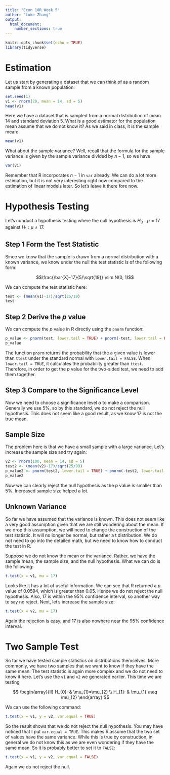 ```yaml
---
title: "Econ 10R Week 5"
author: "Luke Zhang"
output:
  html_document:
    number_sections: true
---
```


```r
knitr::opts_chunk$set(echo = TRUE)
library(tidyverse)
```

# Estimation

Let us start by generating a dataset that we can think of as a random sample from a known population:

```r
set.seed(1)
v1 <- rnorm(20, mean = 14, sd = 5)
head(v1)
```

Here we have a dataset that is sampled from a normal distribution of mean 14 and standard deviation 5. What is a good estimator for the population mean assume that we do not know it? As we said in class, it is the sample mean:

```r
mean(v1)
```

What about the sample variance? Well, recall that the formula for the sample variance is given by the sample variance divided by $n-1$, so we have

```r
var(v1)
```

Remember that R incorporates $n-1$ in `var` already. We can do a lot more estimation, but it is not very interesting right now compared to the estimation of linear models later. So let's leave it there fore now.

# Hypothesis Testing

Let's conduct a hypothesis testing where the null hypothesis is $H_0: \mu=17$ against $H_1: \mu \neq 17$.

## Step 1 Form the Test Statistic

Since we know that the sample is drawn from a normal distribution with a known variance, we know under the null the test statistic is of the following form:

$$\frac{\bar{X}-17}{5/\sqrt{19}} \sim N(0, 1)$$

We can compute the test statistic here:

```r
test <- (mean(v1)-17)/sqrt(25/19)
test
```


## Step 2 Derive the $p$ value

We can compute the $p$ value in R directly using the `pnorm` function:

```r
p_value <- pnorm(test, lower.tail = TRUE) + pnorm(-test, lower.tail = FALSE)
p_value
```

The function `pnorm` returns the probability that the a given value is lower than `ttest` under the standard normal with `lower.tail = FALSE`. When `lower.tail = TRUE`, it calculates the probability greater than `ttest`. Therefore, in order to get the $p$ value for the two-sided test, we need to add them together.

## Step 3 Compare to the Significance Level

Now we need to choose a significance level $\alpha$ to make a comparison. Generally we use 5%, so by this standard, we do not reject the null hypothesis. This does not seem like a good result, as we know 17 is not the true mean.

## Sample Size

The problem here is that we have a small sample with a large variance. Let's increase the sample size and try again:

```r
v2 <- rnorm(100, mean = 14, sd = 5)
test2 <- (mean(v2)-17)/sqrt(25/99)
p_value2 <- pnorm(test2, lower.tail = TRUE) + pnorm(-test2, lower.tail = FALSE)
p_value2
```

Now we can clearly reject the null hypothesis as the $p$ value is smaller than 5%. Increased sample size helped a lot.

## Unknown Variance

So far we have assumed that the variance is known. This does not seem like a very good assumption given that we are still wondering about the mean. If we drop this assumption, we will need to change the construction of the test statistic. It will no longer be normal, but rather a t distribution. We do not need to go into the detailed math, but we need to know how to conduct the test in R.

Suppose we do not know the mean or the variance. Rather, we have the sample mean, the sample size, and the null hypothesis. What we can do is the following:

```r
t.test(x = v1, mu = 17)
```

Looks like it has a lot of useful information. We can see that R returned a $p$ value of 0.0594, which is greater than 0.05. Hence we do not reject the null hypothesis. Also, 17 is within the 95% confidence interval, so another way to say no reject. Next, let's increase the sample size:

```r
t.test(x = v2, mu = 17)
```

Again the rejection is easy, and 17 is also nowhere near the 95% confidence interval.

# Two Sample Test

So far we have tested sample statistics on distributions themselves. More commonly, we have two samples that we want to know if they have the same mean. The test statistic is again more complex and we do not need to know it here. Let's use the `v1` and `v2` we generated earlier. This time we are testing

$$
\begin{array}{ll}
H_{0}: & \mu_{1}=\mu_{2} \\
H_{1}: & \mu_{1} \neq \mu_{2}
\end{array}
$$

We can use the following command:

```r
t.test(x = v1, y = v2, var.equal = TRUE)
```

So the result shows that we do not reject the null hypothesis. You may have noticed that I put `var.equal = TRUE`. This makes R assume that the two set of values have the same variance. While this is true by construction, in general we do not know this as we are even wondering if they have the same mean. So it is probably better to set it to `FALSE`:

```r
t.test(x = v1, y = v2, var.equal = FALSE)
```

Again we do not reject the null.